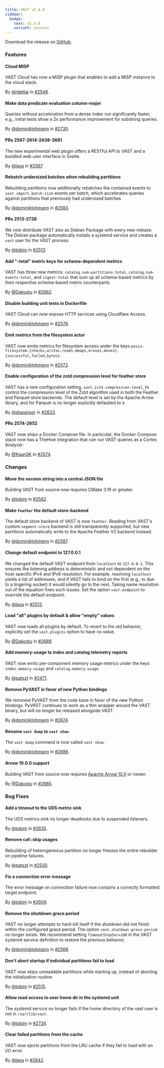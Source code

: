```yaml
---
title: VAST v2.4.0
sidebar:
  badge:
    text: v2.4.0
    variant: success
---
```


Download the release on [GitHub](https://github.com/tenzir/tenzir/releases/tag/v2.4.0).

### Features

#### Cloud MISP

VAST Cloud has now a MISP plugin that enables to add a MISP instance to the
cloud stack.

By [@rdettai](https://github.com/rdettai) in [#2548](https://github.com/tenzir/tenzir/pull/2548).

#### Make data predicate evaluation column-major

Queries without acceleration from a dense index run significantly faster, e.g.,
initial tests show a 2x performance improvement for substring queries.

By [@dominiklohmann](https://github.com/dominiklohmann) in [#2730](https://github.com/tenzir/tenzir/pull/2730).

#### PRs 2567-2614-2638-3681

The new experimental web plugin offers a RESTful API to VAST and a bundled web
user interface in Svelte.

By [@lava](https://github.com/lava) in [#2567](https://github.com/tenzir/tenzir/pull/2567).

#### Rebatch undersized batches when rebuilding partitions

Rebuilding partitions now additionally rebatches the contained events to
`vast.import.batch-size` events per batch, which accelerates queries against
partitions that previously had undersized batches.

By [@dominiklohmann](https://github.com/dominiklohmann) in [#2583](https://github.com/tenzir/tenzir/pull/2583).

#### PRs 2513-2738

We now distribute VAST also as Debian Package with every new release. The Debian
package automatically installs a systemd service and creates a `vast` user for
the VAST process.

By [@tobim](https://github.com/tobim) in [#2513](https://github.com/tenzir/tenzir/pull/2513).

#### Add "-total" metric keys for schema-dependent metrics

VAST has three new metrics: `catalog.num-partitions-total`,
`catalog.num-events-total`, and `ingest-total` that sum up all schema-based
metrics by their respective schema-based metric counterparts.

By [@Dakostu](https://github.com/Dakostu) in [#2682](https://github.com/tenzir/tenzir/pull/2682).

#### Disable building unit tests in Dockerfile

VAST Cloud can now expose HTTP services using Cloudflare Access.

By [@dominiklohmann](https://github.com/dominiklohmann) in [#2578](https://github.com/tenzir/tenzir/pull/2578).

#### Emit metrics from the filesystem actor

VAST now emits metrics for filesystem access under the keys
`posix-filesystem.{checks,writes,reads,mmaps,erases,moves}.{successful,failed,bytes}`.

By [@dominiklohmann](https://github.com/dominiklohmann) in [#2572](https://github.com/tenzir/tenzir/pull/2572).

#### Enable configuration of the zstd compression level for feather store

VAST has a new configuration setting, `vast.zstd-compression-level`, to control
the compression level of the Zstd algorithm used in both the Feather and
Parquet store backends. The default level is set by the Apache Arrow library,
and for Parquet is no longer explicitly defaulted to `9`.

By [@dispanser](https://github.com/dispanser) in [#2623](https://github.com/tenzir/tenzir/pull/2623).

#### PRs 2574-2652

VAST now ships a Docker Compose file. In particular, the Docker Compose stack
now has a TheHive integration that can run VAST queries as a Cortex Analyzer.

By [@KaanSK](https://github.com/KaanSK) in [#2574](https://github.com/tenzir/tenzir/pull/2574).

### Changes

#### Move the version string into a central JSON file

Building VAST from source now requires CMake 3.19 or greater.

By [@tobim](https://github.com/tobim) in [#2582](https://github.com/tenzir/tenzir/pull/2582).

#### Make `feather` the default store-backend

The default store backend of VAST is now `feather`. Reading from VAST's custom
`segment-store` backend is still transparently supported, but new partitions
automatically write to the Apache Feather V2 backend instead.

By [@dominiklohmann](https://github.com/dominiklohmann) in [#2587](https://github.com/tenzir/tenzir/pull/2587).

#### Change default endpoint to 127.0.0.1

We changed the default VAST endpoint from `localhost` to `127.0.0.1`. This
ensures the listening address is deterministic and not dependent on the
host-specific IPv4 and IPv6 resolution. For example, resolving `localhost`
yields a list of addresses, and if VAST fails to bind on the first (e.g., to due
to a lingering socket) it would silently go to the next. Taking name resolution
out of the equation fixes such issues. Set the option `vast.endpoint` to
override the default endpoint.

By [@lava](https://github.com/lava) in [#2512](https://github.com/tenzir/tenzir/pull/2512).

#### Load "all" plugins by default & allow "empty" values

VAST now loads all plugins by default. To revert to the old behavior,
explicitly set the `vast.plugins` option to have no value.

By [@Dakostu](https://github.com/Dakostu) in [#2689](https://github.com/tenzir/tenzir/pull/2689).

#### Add memory-usage to index and catalog telemetry reports

VAST now emits per-component memory usage metrics under the keys
`index.memory-usage` and `catalog.memory-usage`.

By [@patszt](https://github.com/patszt) in [#2471](https://github.com/tenzir/tenzir/pull/2471).

#### Remove PyVAST in favor of new Python bindings

We removed PyVAST from the code base in favor of the new Python bindings. PyVAST
continues to work as a thin wrapper around the VAST binary, but will no longer
be released alongside VAST.

By [@dominiklohmann](https://github.com/dominiklohmann) in [#2674](https://github.com/tenzir/tenzir/pull/2674).

#### Rename `vast dump` to `vast show`

The `vast dump` command is now called `vast show`.

By [@dominiklohmann](https://github.com/dominiklohmann) in [#2686](https://github.com/tenzir/tenzir/pull/2686).

#### Arrow 10.0.0 support

Building VAST from source now requires [Apache Arrow
10.0](https://arrow.apache.org/blog/2022/10/31/10.0.0-release/) or newer.

By [@Dakostu](https://github.com/Dakostu) in [#2685](https://github.com/tenzir/tenzir/pull/2685).

### Bug Fixes

#### Add a timeout to the UDS metric sink

The UDS metrics sink no longer deadlocks due to suspended listeners.

By [@tobim](https://github.com/tobim) in [#2635](https://github.com/tenzir/tenzir/pull/2635).

#### Remove caf::skip usages

Rebuilding of heterogeneous partition no longer freezes the entire rebuilder on
pipeline failures.

By [@patszt](https://github.com/patszt) in [#2530](https://github.com/tenzir/tenzir/pull/2530).

#### Fix a connection error message

The error message on connection failure now contains a correctly formatted
target endpoint.

By [@tobim](https://github.com/tobim) in [#2609](https://github.com/tenzir/tenzir/pull/2609).

#### Remove the shutdown grace period

VAST no longer attempts to hard-kill itself if the shutdown did not finish
within the configured grace period. The option `vast.shutdown-grace-period` no
longer exists. We recommend setting `TimeoutStopSec=180` in the VAST systemd
service definition to restore the previous behavior.

By [@dominiklohmann](https://github.com/dominiklohmann) in [#2568](https://github.com/tenzir/tenzir/pull/2568).

#### Don't abort startup if individual partitions fail to load

VAST now skips unreadable partitions while starting up, instead of aborting the
initialization routine.

By [@tobim](https://github.com/tobim) in [#2515](https://github.com/tenzir/tenzir/pull/2515).

#### Allow read access to user home dir in the systemd unit

The systemd service no longer fails if the home directory of the vast user is
not in `/var/lib/vast`.

By [@tobim](https://github.com/tobim) in [#2734](https://github.com/tenzir/tenzir/pull/2734).

#### Clear failed partitions from the cache

VAST now ejects partitions from the LRU cache if they fail to load with an I/O error.

By [@lava](https://github.com/lava) in [#2642](https://github.com/tenzir/tenzir/pull/2642).
